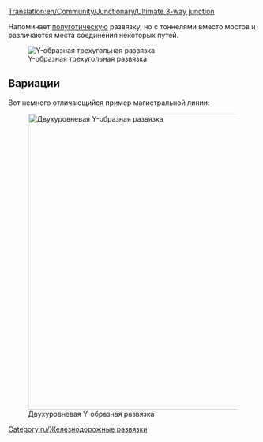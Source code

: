 [[Translation:en/Community/Junctionary/Ultimate 3-way junction]]
{{ru/Меню развязки}}

Напоминает [[ru/Community/Junctionary/Полуготическая|полуготическую]] развязку, но с тоннелями вместо мостов и различаются места соединения некоторых путей.

[[File:en/Ultimate 3way junction.png|frame|none|Y-образная трехугольная развязка]]

{{ru/Критерии развязки|Средняя|2|1|0|3|1|1|1|1|0|0|0||Сломанные поезда блокируют одну линию.|

'''Плюсы'''
*Быстрый ход.
*Высокая пропускная способность.
*Пробки очень маловероятны.
*Малая площадь.
*Нет резких поворотов, легко построить для любой длины поезда.
*Достаточно места для ожидания поворачивающих поездов.

'''Минусы'''
*Проблемы с сигналами в тоннелях. (двойные тоннели увеличат развязку в размерах)

'''Замечания'''
*В первую очередь начните с создания "коротких диагональных" путей. Их размер равен длине Вашего поезда.
}}


==Вариации==
Вот немного отличающийся пример магистральной линии:

[[File:en/3way-over-under.jpeg|none|thumb|600px|Двухуровневая Y-образная развязка]]

{{ru/Критерии развязки|Средняя|3|1|1|4|0|1|1|1|0|0|0||Сломанные поезда блокируют одну линию.|

'''Плюсы'''
*Высокая пропускная способность.

'''Минусы'''
*Медленная, если пути не по диагонали.
*Пробки чаще, чем в обычной Y-образной развязке.
*Требуется пространство между путями.
*Резкие повороты, если пути не по диагонали.
*Недостаточно места для ожидания поворачивающего поезда.
*Проблемы с сигналами на мостах и в тоннелях.
*Мосты замедляют высокоскоростные поезда на магнитной подвеске.
}}

[[Category:ru/Железнодорожные развязки]]